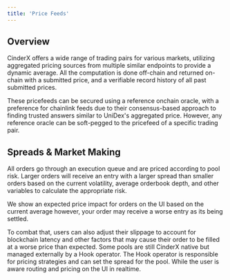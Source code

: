 ```yaml
---
title: 'Price Feeds'
---
```




## Overview

CinderX offers a wide range of trading pairs for various markets, utilizing aggregated pricing sources from multiple similar endpoints to provide a dynamic average. All the computation is done off-chain and returned on-chain with a submitted price, and a verifiable record history of all past submitted prices.

These pricefeeds can be secured using a reference onchain oracle, with a preference for chainlink feeds due to their consensus-based approach to finding trusted answers similar to UniDex's aggregated price. However, any reference oracle can be soft-pegged to the pricefeed of a specific trading pair.


## Spreads & Market Making

All orders go through an execution queue and are priced according to pool risk. Larger orders will receive an entry with a larger spread than smaller orders based on the current volatility, average orderbook depth, and other variables to calculate the appropriate risk. 

We show an expected price impact for orders on the UI based on the current average however, your order may receive a worse entry as its being settled. 

To combat that, users can also adjust their slippage to account for blockchain latency and other factors that may cause their order to be filled at a worse price than expected.
<Note>
  Some pools are still CinderX native but managed externally by a Hook operator. The Hook operator is responsible for pricing strategies and can set the spread for the pool. While the user is aware routing and pricing on the UI in realtime.
</Note>